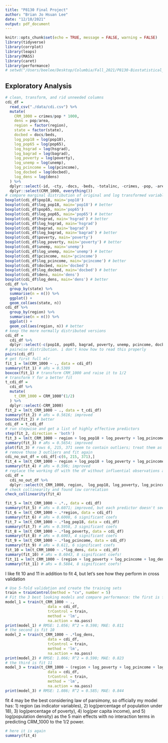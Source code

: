 ```yaml
---
title: "P8130 Final Project"
author: "Brian Jo Hsuan Lee"
date: "12/10/2021"
output: pdf_document
---
```


```r
knitr::opts_chunk$set(echo = TRUE, message = FALSE, warning = FALSE)
library(tidyverse)
library(corrplot)
library(leaps)
library(MASS) 
library(caret)
library(performance)
# setwd("/Users/beelee/Desktop/Columbia/Fall_2021/P8130-Biostatistical_Methods_1/Project/p8130_final_project/") # for Brian's use
```

## Exploratory Analysis

```r
# clean, transform, and rid unneeded columns
cdi_df = 
  read_csv("./data/cdi.csv") %>% 
  mutate(
    CRM_1000 = crimes/pop * 1000,
    dens = pop/area,
    region = factor(region),
    state = factor(state),
    docbed = docs/beds,
    log_pop18 = log(pop18),
    log_pop65 = log(pop65),
    log_hsgrad = log(hsgrad),
    log_bagrad = log(bagrad),
    log_poverty = log(poverty),
    log_unemp = log(unemp),
    log_pcincome = log(pcincome),
    log_docbed = log(docbed),
    log_dens = log(dens)
  ) %>% 
  dplyr::select(-id, -cty, -docs, -beds, -totalinc, -crimes, -pop, -area) %>% 
  dplyr::select(CRM_1000, everything())
# compare marginal distribution of original and log transformed variables
boxplot(cdi_df$pop18, main='pop18')
boxplot(cdi_df$log_pop18, main='pop18') # better
boxplot(cdi_df$pop65, main='pop65') 
boxplot(cdi_df$log_pop65, main='pop65') # better
boxplot(cdi_df$hsgrad, main='hsgrad') # better
boxplot(cdi_df$log_hsgrad, main='hsgrad') 
boxplot(cdi_df$bagrad, main='bagrad') 
boxplot(cdi_df$log_bagrad, main='bagrad') # better
boxplot(cdi_df$poverty, main='poverty')
boxplot(cdi_df$log_poverty, main='poverty') # better
boxplot(cdi_df$unemp, main='unemp')
boxplot(cdi_df$log_unemp, main='unemp') # better
boxplot(cdi_df$pcincome, main='pcincome')
boxplot(cdi_df$log_pcincome, main='pcincome') # better
boxplot(cdi_df$docbed, main='docbed') 
boxplot(cdi_df$log_docbed, main='docbed') # better
boxplot(cdi_df$dens, main='dens')
boxplot(cdi_df$log_dens, main='dens') # better
cdi_df %>%
  group_by(state) %>% 
  summarise(n = n()) %>%
  ggplot() + 
  geom_col(aes(state, n))
cdi_df %>%
  group_by(region) %>% 
  summarise(n = n()) %>%
  ggplot() + 
  geom_col(aes(region, n)) # better
# keep the more normally distributed versions
cdi_df = 
  cdi_df %>% 
  dplyr::select(-c(pop18, pop65, bagrad, poverty, unemp, pcincome, docbed, dens, log_hsgrad, state))
# pairwise distribution. i don't know how to read this properly
pairs(cdi_df)
# get first full mlr
fit_1 = lm(CRM_1000 ~ ., data = cdi_df)
summary(fit_1) # aRs = 0.5309
boxcox(fit_1) # transform CRM_1000 and raise it to 1/2
# transform Y for a better fit
t_cdi_df =
  cdi_df %>% 
  mutate(
    t_CRM_1000 = CRM_1000^(1/2)
  ) %>% 
  dplyr::select(-CRM_1000)
fit_2 = lm(t_CRM_1000 ~ ., data = t_cdi_df)
summary(fit_2) # aRs = 0.5616; improved
boxcox(fit_2) # better
cdi_df = t_cdi_df
# run stepwise and get a list of highly effective predictors
step(fit_2, direction = 'both')
fit_3 = lm(t_CRM_1000 ~ region + log_pop18 + log_poverty + log_pcincome + log_dens, data = cdi_df)
summary(fit_3) # aRs = 0.5654; improved
plot(fit_3) # rows 6, 215, 371 seem to contain outliers; treat them as influential observations and rule out
# remove those 3 outliers and fit again
cdi_no_out_df = cdi_df[-c(6, 215, 371),]
fit_4 = lm(t_CRM_1000 ~ region + log_pop18 + log_poverty + log_pcincome + log_dens, data = cdi_no_out_df)
summary(fit_4) # aRs = 0.596; improved
# replace the working df with the df without influential observations and keep only relevant variables
cdi_df = 
  cdi_no_out_df %>% 
  dplyr::select(t_CRM_1000, region,  log_pop18, log_poverty, log_pcincome, log_dens)
# check collinearity and found low correlation
check_collinearity(fit_4)
```


```r
fit_5 = lm(t_CRM_1000 ~ .*., data = cdi_df) 
summary(fit_5) # aRs = 0.6071; improved, but each predictor doesn't seem as significant
fit_6 = lm(t_CRM_1000 ~ .*region, data = cdi_df) 
summary(fit_6) # aRs = 0.6008, 6 significant coefs
fit_7 = lm(t_CRM_1000 ~ .*log_pop18, data = cdi_df) 
summary(fit_7) # aRs = 0.5958, 3 significant coefs
fit_8 = lm(t_CRM_1000 ~ .*log_poverty, data = cdi_df) 
summary(fit_8) # aRs = 0.6003, 4 significant coefs
fit_9 = lm(t_CRM_1000 ~ .*log_pcincome, data = cdi_df) 
summary(fit_9) # aRs = 0.611, 6 significant coefs
fit_10 = lm(t_CRM_1000 ~ .*log_dens, data = cdi_df) 
summary(fit_10) # aRs = 0.6043, 8 significant coefs!
fit_11 = lm(t_CRM_1000 ~ (region + log_poverty + log_pcincome + log_dens)*log_dens, data = cdi_df) 
summary(fit_11) # aRs = 0.5884, 8 significant coefs!
```

I like fit 10 and 11 in addition to fit 4, but let's see how they perform in cross validation
```r
# Use 5-fold validation and create the training sets
train = trainControl(method = "cv", number = 5)
# Fit the 3 best looking models and compare performance: the first is fit 4
model_1 = train(t_CRM_1000 ~ .,
                   data = cdi_df,
                   trControl = train,
                   method = 'lm',
                   na.action = na.pass)
print(model_1) # RMSE: 1.056; R^2 = 0.598; MAE: 0.811
# the second is fit 10
model_2 = train(t_CRM_1000 ~ .*log_dens,
                   data = cdi_df,
                   trControl = train,
                   method = 'lm',
                   na.action = na.pass)
print(model_2) # RMSE: 1.066; R^2 = 0.590; MAE: 0.823
# the third is fit 11
model_3 = train(t_CRM_1000 ~ (region + log_poverty + log_pcincome + log_dens)*log_dens,
                   data = cdi_df,
                   trControl = train,
                   method = 'lm',
                   na.action = na.pass)
print(model_3) # RMSE: 1.086; R^2 = 0.585; MAE: 0.844
```

fit 4 may be the best considering law of parsimony, so officially my model has:
1) region (as indicator variables),
2) log(percentage of population under 18),
3) log(percentage of poverty),
4) log(per capita income), and 
5) log(population density) as the 5 main effects with no interaction terms in predicting CRM_1000 to the 1/2 power. 

```r
# here it is again
summary(fit_4)
```